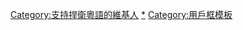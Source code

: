 {{Userbox-r
|border-c=darkred
|border-s=1
|id-c=black
|id-fc=#ffffff
|id-s=12
|id=<span style="color:#ffffff;">頂硬上！</span>
|info-c=
|info-fc=
|info-s=10
|info=這個用戶支持捍衛'''[[粵語]]'''。
}}
<includeonly>[[Category:支持捍衛粵語的維基人]]</includeonly>
<noinclude>[[Category:支持捍衛粵語的維基人|*]]
[[Category:用戶框模板]]</noinclude>